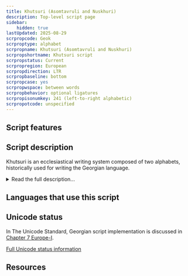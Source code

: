 ```yaml
---
title: Khutsuri (Asomtavruli and Nuskhuri)
description: Top-level script page
sidebar:
    hidden: true
lastUpdated: 2025-08-29
scrpropcode: Geok
scrproptype: alphabet
scrpropname: Khutsuri (Asomtavruli and Nuskhuri)
scrpropshortname: Khutsuri script
scrpropstatus: Current
scrpropregion: European
scrpropdirection: LTR
scrpropbaseline: bottom
scrpropcase: yes
scrpropwspace: between words
scrpropbehavior: optional ligatures
scrpropisonumkey: 241 (left-to-right alphabetic)
scrpropotcode: unspecified
---
```



## Script features

<ScriptInfo />

## Script description

Khutsuri is an ecclesiastical writing system composed of two alphabets, historically used for writing the Georgian language.

<details>
<summary>Read the full description...</summary>The inscriptional _Asomtavruli_ alphabet was the earliest means of writing Georgian, having been used as early as the 5th century. A manuscript form called _Nushkuri_ was derived from this alphabet for use in handwritten texts around the 9th century. From the 10th century, the two forms came to be used together as upper- and lower case pairs of a single writing system.

Initially, some manuscripts were written in Asomtavruli, some in Nuskhuri, and some in a free mixture of the two. Over time, it became increasingly common to combine the two scripts into the bicameral (that is, having upper and lower case) system called Khutsuri. Asomtavruli had no ascenders or descenders so lent itself to the upper case set, while Nushkuri was used for the lower case. In bicameral Khutsuri texts, Asomtavruli capitals were always found at the start of paragraphs but were optional at the start of sentences within a paragraph.

Khutsuri is now only used as a liturgical script by the Georgian Orthodox Church, having been replaced elsewhere by the _Mkhedruli_ alphabet.

There are 36 letters in both Asomtavruli and Nushkuri (therefore a total of 72 symbols in Khutsuri), representing 6 vowels and 30 consonants. The orthography was largely phonemic; every sound was represented by a corresponding letter, and almost every written letter was pronounced in speech.

Khutsuri writing is believed to have been influenced heavily by the Greek and Pahlavi scripts. The shapes of the letters are attributed to Pahlavi influences, while the left to right direction of writing, the use of separate letters for vowels, and the alphabetical order of the letters are attributed to Greek influences. There were no script-specific numerals, rather, each letter was assigned a numeric value. These values were also the same as those assigned to the letters of the Greek alphabet.
</details>

## Languages that use this script

<WsList script='Geok' wsMax='5' />

## Unicode status

In The Unicode Standard, Georgian script implementation is discussed in [Chapter 7 Europe-I](http://www.unicode.org/versions/latest/ch07.pdf).


[Full Unicode status information](/scrlang/unicode/geok-unicode)

## Resources

<ScriptResources detailSummary='seemore' />

